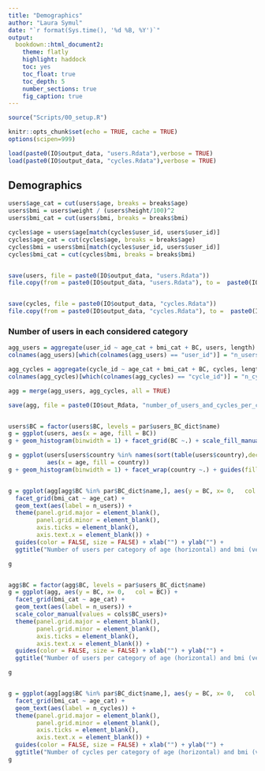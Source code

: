 ```yaml
---
title: "Demographics"
author: "Laura Symul"
date: "`r format(Sys.time(), '%d %B, %Y')`"
output: 
  bookdown::html_document2: 
    theme: flatly
    highlight: haddock
    toc: yes
    toc_float: true
    toc_depth: 5
    number_sections: true
    fig_caption: true
---
```



```r
source("Scripts/00_setup.R")
```


```r
knitr::opts_chunk$set(echo = TRUE, cache = TRUE)
options(scipen=999)
```


```r
load(paste0(IO$output_data, "users.Rdata"),verbose = TRUE)
load(paste0(IO$output_data, "cycles.Rdata"),verbose = TRUE)
```



## Demographics


```r

users$age_cat = cut(users$age, breaks = breaks$age)
users$bmi = users$weight / (users$height/100)^2
users$bmi_cat = cut(users$bmi, breaks = breaks$bmi)

cycles$age = users$age[match(cycles$user_id, users$user_id)]
cycles$age_cat = cut(cycles$age, breaks = breaks$age)
cycles$bmi = users$bmi[match(cycles$user_id, users$user_id)]
cycles$bmi_cat = cut(cycles$bmi, breaks = breaks$bmi)


save(users, file = paste0(IO$output_data, "users.Rdata"))
file.copy(from = paste0(IO$output_data, "users.Rdata"), to =  paste0(IO$tmp_data, "users_with_demographics.Rdata"), overwrite = TRUE)


save(cycles, file = paste0(IO$output_data, "cycles.Rdata"))
file.copy(from = paste0(IO$output_data, "cycles.Rdata"), to =  paste0(IO$tmp_data, "cycles_with_demographics.Rdata"), overwrite = TRUE)

```


### Number of users in each considered category


```r


agg_users = aggregate(user_id ~ age_cat + bmi_cat + BC, users, length)
colnames(agg_users)[which(colnames(agg_users) == "user_id")] = "n_users"

agg_cycles = aggregate(cycle_id ~ age_cat + bmi_cat + BC, cycles, length)
colnames(agg_cycles)[which(colnames(agg_cycles) == "cycle_id")] = "n_cycles"

agg = merge(agg_users, agg_cycles, all = TRUE)

save(agg, file = paste0(IO$out_Rdata, "number_of_users_and_cycles_per_category.Rdata"))


users$BC = factor(users$BC, levels = par$users_BC_dict$name)
g = ggplot(users, aes(x = age, fill = BC))
g + geom_histogram(binwidth = 1) + facet_grid(BC ~.) + scale_fill_manual(values = cols$BC_users)

g = ggplot(users[users$country %in% names(sort(table(users$country),decreasing = TRUE))[1:9],], 
           aes(x = age, fill = country))
g + geom_histogram(binwidth = 1) + facet_wrap(country ~.) + guides(fill = FALSE)


g = ggplot(agg[agg$BC %in% par$BC_dict$name,], aes(y = BC, x= 0,   col = BC)) + 
  facet_grid(bmi_cat ~ age_cat) + 
  geom_text(aes(label = n_users)) + 
  theme(panel.grid.major = element_blank(),
        panel.grid.minor = element_blank(), 
        axis.ticks = element_blank(),
        axis.text.x = element_blank()) + 
  guides(color = FALSE, size = FALSE) + xlab("") + ylab("") + 
  ggtitle("Number of users per category of age (horizontal) and bmi (vertical)")

g


agg$BC = factor(agg$BC, levels = par$users_BC_dict$name)
g = ggplot(agg, aes(y = BC, x= 0,   col = BC)) + 
  facet_grid(bmi_cat ~ age_cat) + 
  geom_text(aes(label = n_users)) + 
  scale_color_manual(values = cols$BC_users)+
  theme(panel.grid.major = element_blank(),
        panel.grid.minor = element_blank(), 
        axis.ticks = element_blank(),
        axis.text.x = element_blank()) + 
  guides(color = FALSE, size = FALSE) + xlab("") + ylab("") + 
  ggtitle("Number of users per category of age (horizontal) and bmi (vertical)")

g


g = ggplot(agg[agg$BC %in% par$BC_dict$name,], aes(y = BC, x= 0,   col = BC)) + 
  facet_grid(bmi_cat ~ age_cat) + 
  geom_text(aes(label = n_cycles)) + 
  theme(panel.grid.major = element_blank(),
        panel.grid.minor = element_blank(), 
        axis.ticks = element_blank(),
        axis.text.x = element_blank()) + 
  guides(color = FALSE, size = FALSE) + xlab("") + ylab("") +
  ggtitle("Number of cycles per category of age (horizontal) and bmi (vertical)")
g

```




